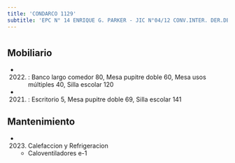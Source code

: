 ```yaml
---
title: 'CONDARCO 1129'
subtitle: 'EPC N° 14 ENRIQUE G. PARKER - JIC N°04/12 CONV.INTER. DER.DEL NIÑO - CECEP N° 12 - ESEA EN DANZA RAMICONE CURSO VOCACIONAL DE FOLKLORE N° 19 - ESEA EN DANZA RAMICONE CURSO VOCACIONAL DE FOLKLORE N° 14'
---
```


#


## Mobiliario

*  (2022) : Banco largo comedor 80, Mesa pupitre doble 60, Mesa usos múltiples 40, Silla escolar 120 

*  (2021) : Escritorio 5, Mesa pupitre doble 69, Silla escolar 141 





## Mantenimiento

*  (2023) Calefaccion y Refrigeracion 
    + Caloventiladores e-1



